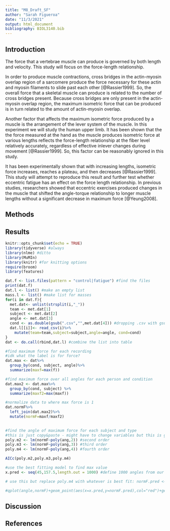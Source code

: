 ```yaml
---
title: "M8_Draft_SF"
author: "Sarah Figueroa"
date: "11/3/2021"
output: html_document
bibliography: BIOL3140.bib
---
```


## Introduction

The force that a vertebrae muscle can produce is governed by both length and velocity. This study will focus on the force-length relationship. 

In order to produce muscle contractions, cross bridges in the actin-myosin overlap region of a sarcomere produce the force necessary for these actin and myosin filaments to slide past each other [@Rassier1999]. So, the overall force that a skeletal muscle can produce is related to the number of cross bridges present. Because cross bridges are only present in the actin-myosin overlap region, the maximum isometric force that can be produced is in turn related to the amount of actin-myosin overlap. 

Another factor that affects the maximum isometric force produced by a muscle is the arrangement of the lever system of the muscle. In this experiment we will study the human upper limb. It has been shown that the the force measured at the hand as the muscle produces isometric force at various lengths reflects the force-length relationship at the fiber level relatively accurately, regardless of effective inlever changes during movement [@Rassier1999]. So, this factor can be reasonably ignored in this study. 

It has been experimentally shown that with increasing lengths, isometric force increases, reaches a plateau, and then decreases [@Rassier1999]. This study will attempt to reproduce this result and further test whether eccentric fatigue has an effect on the force length relationship. In previous studies, researchers showed that eccentric exercises produced changes in the muscle that shifted the angle-torque relationship to longer muscle lengths without a significant decrease in maximum force [@Yeung2008]. 


## Methods

## Results
```r
knitr::opts_chunk$set(echo = TRUE)
library(tidyverse) #always
library(nlme) #ditto
library(MuMIn)
library(knitr) #for knitting options
require(broom)
library(features)
```

```r
dat.f <- list.files(pattern = "control|fatigue") #find the files
print(dat.f)
dat.l <- list() #make an empty list
mass.l <- list() #make list for masses
for(i in dat.f){
  met.dat<- unlist(strsplit(i,"_"))
  team <- met.dat[1]
  subject <- met.dat[2]
  angle <- met.dat[3]
  cond <- as.double(gsub(".csv","",met.dat[4])) #dropping .csv with gsub
  dat.l[[i]]<- read_csv(i)%>%
    mutate(team=team,subject=subject,angle=angle, cond=cond)
}
dat <- do.call(rbind,dat.l) #combine the list into table
```

```r
#find maximum force for each recording
#idk what the label is for force?
dat.max <- dat%>%
  group_by(cond, subject, angle)%>%
  summarize(maxf=max(f))

#find maximum force over all angles for each person and condition
dat.max2 <- dat.max%>%
  group_by(cond, subject) %>%
  summarize(maxf2=max(maxf))

#normalize data to where max force is 1
dat.normF%>%
  left_join(dat.max2)%>%
  mutate(normF=maxf/maxf2)
  

#find the angle of maximum force for each subject and type
#this is just copy&paste - might have to change variables but this is general idea
poly.m2 <- lm(normF~poly(ang,2)) #second order
poly.m3 <- lm(normF~poly(ang,3)) #third order
poly.m4 <- lm(normF~poly(ang,4)) #fourth order

AICc(poly.m2,poly.m3,poly.m4)

#use the best fitting model to find max value
x.pred <- seq(45,157.5,length.out = 1000) #define 1000 angles from our range

# use this but replace poly.m4 with whatever is best fit: normF.pred <- predict(poly.m4,newdata = data.frame(angle=x.pred)) #predict the force using 1000 angles

#qplot(angle,normF)+geom_point(aes(x=x.pred,y=normF.pred),col="red")+geom_point(aes(x=x.pred[which.max(normF.pred)],y=normF.pred[which.max(normF.pred)]),size=5,col="blue")
```

## Discussion

## References